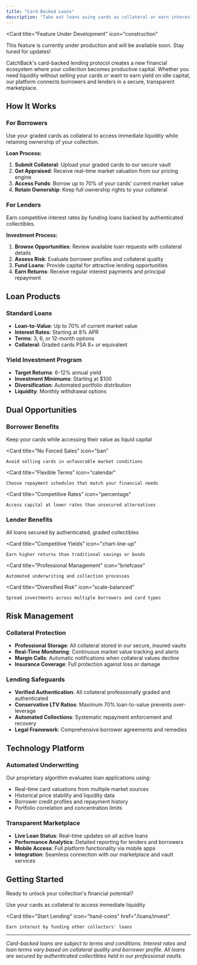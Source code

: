 ```yaml
---
title: "Card-Backed Loans"
description: "Take out loans using cards as collateral or earn interest funding other collectors' loans"
---
```


<Card
  title="Feature Under Development"
  icon="construction"
>
  This feature is currently under production and will be available soon. Stay tuned for updates!
</Card>

CatchBack's card-backed lending protocol creates a new financial ecosystem where your collection becomes productive capital. Whether you need liquidity without selling your cards or want to earn yield on idle capital, our platform connects borrowers and lenders in a secure, transparent marketplace.

## How It Works

### For Borrowers
Use your graded cards as collateral to access immediate liquidity while retaining ownership of your collection.

**Loan Process:**
1. **Submit Collateral**: Upload your graded cards to our secure vault
2. **Get Appraised**: Receive real-time market valuation from our pricing engine
3. **Access Funds**: Borrow up to 70% of your cards' current market value
4. **Retain Ownership**: Keep full ownership rights to your collateral

### For Lenders
Earn competitive interest rates by funding loans backed by authenticated collectibles.

**Investment Process:**
1. **Browse Opportunities**: Review available loan requests with collateral details
2. **Assess Risk**: Evaluate borrower profiles and collateral quality
3. **Fund Loans**: Provide capital for attractive lending opportunities
4. **Earn Returns**: Receive regular interest payments and principal repayment

## Loan Products

### Standard Loans
- **Loan-to-Value**: Up to 70% of current market value
- **Interest Rates**: Starting at 8% APR
- **Terms**: 3, 6, or 12-month options
- **Collateral**: Graded cards PSA 8+ or equivalent

### Yield Investment Program
- **Target Returns**: 6-12% annual yield
- **Investment Minimums**: Starting at $100
- **Diversification**: Automated portfolio distribution
- **Liquidity**: Monthly withdrawal options

## Dual Opportunities

### Borrower Benefits
<CardGroup cols={2}>
  <Card
    title="Maintain Ownership"
    icon="hand-holding"
  >
    Keep your cards while accessing their value as liquid capital
  </Card>
  
  <Card
    title="No Forced Sales"
    icon="ban"
  >
    Avoid selling cards in unfavorable market conditions
  </Card>
  
  <Card
    title="Flexible Terms"
    icon="calendar"
  >
    Choose repayment schedules that match your financial needs
  </Card>
  
  <Card
    title="Competitive Rates"
    icon="percentage"
  >
    Access capital at lower rates than unsecured alternatives
  </Card>
</CardGroup>

### Lender Benefits
<CardGroup cols={2}>
  <Card
    title="Asset-Backed Security"
    icon="shield-check"
  >
    All loans secured by authenticated, graded collectibles
  </Card>
  
  <Card
    title="Competitive Yields"
    icon="chart-line-up"
  >
    Earn higher returns than traditional savings or bonds
  </Card>
  
  <Card
    title="Professional Management"
    icon="briefcase"
  >
    Automated underwriting and collection processes
  </Card>
  
  <Card
    title="Diversified Risk"
    icon="scale-balanced"
  >
    Spread investments across multiple borrowers and card types
  </Card>
</CardGroup>

## Risk Management

### Collateral Protection
- **Professional Storage**: All collateral stored in our secure, insured vaults
- **Real-Time Monitoring**: Continuous market value tracking and alerts
- **Margin Calls**: Automatic notifications when collateral values decline
- **Insurance Coverage**: Full protection against loss or damage

### Lending Safeguards
- **Verified Authentication**: All collateral professionally graded and authenticated
- **Conservative LTV Ratios**: Maximum 70% loan-to-value prevents over-leverage
- **Automated Collections**: Systematic repayment enforcement and recovery
- **Legal Framework**: Comprehensive borrower agreements and remedies

## Technology Platform

### Automated Underwriting
Our proprietary algorithm evaluates loan applications using:
- Real-time card valuations from multiple market sources
- Historical price stability and liquidity data
- Borrower credit profiles and repayment history
- Portfolio correlation and concentration limits

### Transparent Marketplace
- **Live Loan Status**: Real-time updates on all active loans
- **Performance Analytics**: Detailed reporting for lenders and borrowers
- **Mobile Access**: Full platform functionality via mobile apps
- **Integration**: Seamless connection with our marketplace and vault services

## Getting Started

Ready to unlock your collection's financial potential?

<CardGroup cols={2}>
  <Card
    title="Apply for Loan"
    icon="money-bill"
    href="/loans/apply"
  >
    Use your cards as collateral to access immediate liquidity
  </Card>
  
  <Card
    title="Start Lending"
    icon="hand-coins"
    href="/loans/invest"
  >
    Earn interest by funding other collectors' loans
  </Card>
</CardGroup>

---

*Card-backed loans are subject to terms and conditions. Interest rates and loan terms vary based on collateral quality and borrower profile. All loans are secured by authenticated collectibles held in our professional vaults.*
